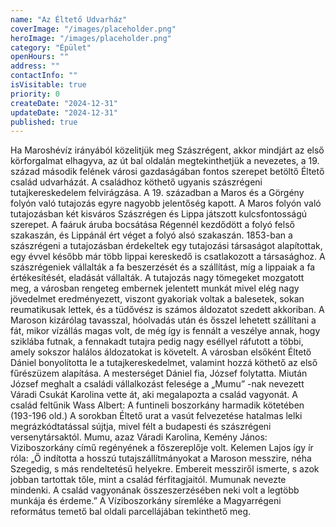 ```yaml
---
name: "Az Éltető Udvarház"
coverImage: "/images/placeholder.png"
heroImage: "/images/placeholder.png"
category: "Épület"
openHours: ""
address: ""
contactInfo: ""
isVisitable: true
priority: 0
createDate: "2024-12-31"
updateDate: "2024-12-31"
published: true
---
```


<ContentTextBlock>
Ha Maroshévíz irányából közelitjük meg Szászrégent, akkor mindjárt az első körforgalmat elhagyva, az út bal oldalán megtekinthetjük a nevezetes, a 19. század második felének városi gazdaságában fontos szerepet betöltő Éltető család udvarházát. A családhoz köthető ugyanis szászrégeni tutajkereskedelem felvirágzása. A 19. században a Maros és a Görgény folyón való tutajozás egyre nagyobb jelentőség kapott. A Maros folyón való tutajozásban két kisváros Szászrégen és Lippa játszott kulcsfontosságú szerepet. A faáruk áruba bocsátása Régennél kezdődött a folyó felső szakaszán, és Lippánál ért véget a folyó alsó szakaszán. 1853-ban a szászrégeni a tutajozásban érdekeltek egy tutajozási társaságot alapítottak, egy évvel később már több lippai kereskedő is csatlakozott a társasághoz. A szászrégeniek vállalták a fa beszerzését és a szállítást, míg a lippaiak a fa értékesítését, eladását vállalták. A tutajozás nagy tömegeket mozgatott meg, a városban rengeteg embernek jelentett munkát mivel elég nagy jövedelmet eredményezett, viszont gyakoriak voltak a balesetek, sokan reumatikusak lettek, és a tüdővész is számos áldozatot szedett akkoriban. A Maroson kizárólag tavasszal, hóolvadás után és ősszel lehetett szállítani a fát, mikor vízállás magas volt, de még így is fennált a veszélye annak, hogy sziklába futnak, a fennakadt tutajra pedig nagy eséllyel ráfutott a többi, amely sokszor halálos áldozatokat is követelt.  A városban elsőként Éltető Dániel bonyolította le a tutajkereskedelmet, valamint hozzá köthető az első fűrészüzem alapítása. A mesterséget Dániel fia, József folytatta. Miután József meghalt a családi vállalkozást felesége a „Mumu” -nak nevezett Váradi Csukát Karolina vette át, aki megalapozta a család vagyonát. A család feltűnik Wass Albert: A funtineli boszorkány harmadik kötetében (193-196 old.) A sorokban Éltető urat a vasút felvezetése hatalmas lelki megrázkódtatással sújtja, mivel félt a budapesti és szászrégeni versenytársaktól. Mumu, azaz Váradi Karolina, Kemény János: Viziboszorkány című regényének a főszereplője volt. Kelemen Lajos így ír róla: „Ő indította a hosszú tutajszállítmányokat a Maroson messzire, néha Szegedig, s más rendeltetésű helyekre. Embereit messziről ismerte, s azok jobban tartottak tőle, mint a család férfitagjaitól. Mumunak nevezte mindenki. A család vagyonának összeszerzésében neki volt a legtöbb munkája és érdeme.” A Víziboszorkány síremléke a Magyarrégeni református temető bal oldali parcellájában tekinthető meg.
</ContentTextBlock>